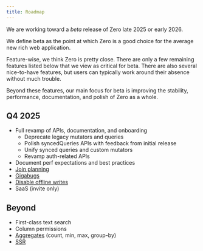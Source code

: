 ```yaml
---
title: Roadmap
---
```


We are working toward a *beta* release of Zero late 2025 or early 2026.

We define beta as the point at which Zero is a good choice for the average new rich web application. 

Feature-wise, we think Zero is pretty close. There are only a few remaining features listed below that we view as critical for beta. There are also several nice-to-have features, but users can typically work around their absence without much trouble.

Beyond these features, our main focus
for beta is improving the stability, performance, documentation, and polish of Zero as a whole.

## Q4 2025

- Full revamp of APIs, documentation, and onboarding
  - Deprecate legacy mutators and queries
  - Polish syncedQueries APIs with feedback from initial release
  - Unify synced queries and custom mutators
  - Revamp auth-related APIs
- Document perf expectations and best practices
- [Join planning](https://bugs.rocicorp.dev/p/zero/issue/3475)
- [Gigabugs](https://bugs.rocicorp.dev/issue/3158)
- [Disable offline writes](https://bugs.rocicorp.dev/issue/4019)
- SaaS (invite only)

## Beyond

- First-class text search
- Column permissions
- [Aggregates](https://bugs.rocicorp.dev/issue/3040) (count, min, max, group-by)
- [SSR](https://bugs.rocicorp.dev/issue/3491)
